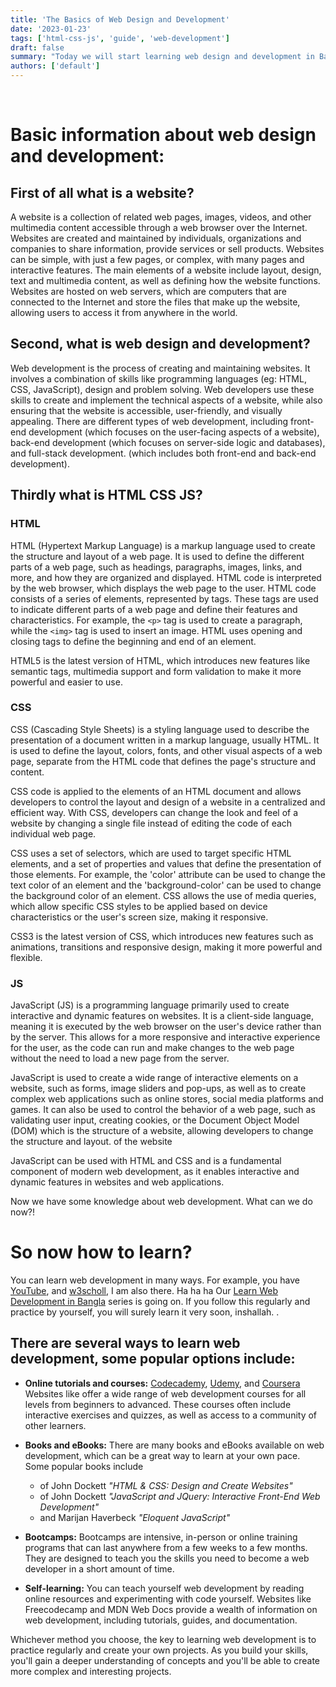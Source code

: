 ```yaml
---
title: 'The Basics of Web Design and Development'
date: '2023-01-23'
tags: ['html-css-js', 'guide', 'web-development']
draft: false
summary: "Today we will start learning web design and development in Bangla (learn website design and development in Bangla). We are going to start with the basics or fundamentals of web design and development for beginners. We will use html to create a website skeleton for our website. Next day we will start with website style. Let's start!"
authors: ['default']
---
```


<TOCInline toc={props.toc} asDisclosure />
<br />

# Basic information about web design and development:

## First of all what is a website?

A website is a collection of related web pages, images, videos, and other multimedia content accessible through a web browser over the Internet. Websites are created and maintained by individuals, organizations and companies to share information, provide services or sell products. Websites can be simple, with just a few pages, or complex, with many pages and interactive features. The main elements of a website include layout, design, text and multimedia content, as well as defining how the website functions. Websites are hosted on web servers, which are computers that are connected to the Internet and store the files that make up the website, allowing users to access it from anywhere in the world.
## Second, what is web design and development?

Web development is the process of creating and maintaining websites. It involves a combination of skills like programming languages (eg: HTML, CSS, JavaScript), design and problem solving. Web developers use these skills to create and implement the technical aspects of a website, while also ensuring that the website is accessible, user-friendly, and visually appealing. There are different types of web development, including front-end development (which focuses on the user-facing aspects of a website), back-end development (which focuses on server-side logic and databases), and full-stack development. (which includes both front-end and back-end development).
## Thirdly what is HTML CSS JS?

### HTML

HTML (Hypertext Markup Language) is a markup language used to create the structure and layout of a web page. It is used to define the different parts of a web page, such as headings, paragraphs, images, links, and more, and how they are organized and displayed. HTML code is interpreted by the web browser, which displays the web page to the user.
HTML code consists of a series of elements, represented by tags. These tags are used to indicate different parts of a web page and define their features and characteristics. For example, the `<p>` tag is used to create a paragraph, while the `<img>` tag is used to insert an image. HTML uses opening and closing tags to define the beginning and end of an element.

HTML5 is the latest version of HTML, which introduces new features like semantic tags, multimedia support and form validation to make it more powerful and easier to use.

### CSS

CSS (Cascading Style Sheets) is a styling language used to describe the presentation of a document written in a markup language, usually HTML. It is used to define the layout, colors, fonts, and other visual aspects of a web page, separate from the HTML code that defines the page's structure and content.

CSS code is applied to the elements of an HTML document and allows developers to control the layout and design of a website in a centralized and efficient way. With CSS, developers can change the look and feel of a website by changing a single file instead of editing the code of each individual web page.

CSS uses a set of selectors, which are used to target specific HTML elements, and a set of properties and values that define the presentation of those elements. For example, the 'color' attribute can be used to change the text color of an element and the 'background-color' can be used to change the background color of an element.
CSS allows the use of media queries, which allow specific CSS styles to be applied based on device characteristics or the user's screen size, making it responsive.

CSS3 is the latest version of CSS, which introduces new features such as animations, transitions and responsive design, making it more powerful and flexible.

### JS

JavaScript (JS) is a programming language primarily used to create interactive and dynamic features on websites. It is a client-side language, meaning it is executed by the web browser on the user's device rather than by the server. This allows for a more responsive and interactive experience for the user, as the code can run and make changes to the web page without the need to load a new page from the server.

JavaScript is used to create a wide range of interactive elements on a website, such as forms, image sliders and pop-ups, as well as to create complex web applications such as online stores, social media platforms and games. It can also be used to control the behavior of a web page, such as validating user input, creating cookies, or the Document Object Model (DOM) which is the structure of a website, allowing developers to change the structure and layout. of the website

JavaScript can be used with HTML and CSS and is a fundamental component of modern web development, as it enables interactive and dynamic features in websites and web applications.

Now we have some knowledge about web development. What can we do now?!

# So now how to learn?

You can learn web development in many ways. For example, you have [YouTube](https://www.youtube.com/), and [w3scholl](https://www.w3schools.com/), I am also there. Ha ha ha Our [Learn Web Development in Bangla](https://howtolearn.vercel.app/tags/html-css-js) series is going on. If you follow this regularly and practice by yourself, you will surely learn it very soon, inshallah. .

## There are several ways to learn web development, some popular options include:

- **Online tutorials and courses:** [Codecademy](https://www.codecademy.com/), [Udemy](https://www.udemy.com/), and [Coursera](https://www.coursera.org/) Websites like offer a wide range of web development courses for all levels from beginners to advanced. These courses often include interactive exercises and quizzes, as well as access to a community of other learners.

- **Books and eBooks:** There are many books and eBooks available on web development, which can be a great way to learn at your own pace. Some popular books include
  - of John Dockett _"HTML & CSS: Design and Create Websites"_
  - of John Dockett _"JavaScript and JQuery: Interactive Front-End Web Development"_
  - and Marijan Haverbeck _"Eloquent JavaScript"_

- **Bootcamps:** Bootcamps are intensive, in-person or online training programs that can last anywhere from a few weeks to a few months. They are designed to teach you the skills you need to become a web developer in a short amount of time.

- **Self-learning:** You can teach yourself web development by reading online resources and experimenting with code yourself. Websites like Freecodecamp and MDN Web Docs provide a wealth of information on web development, including tutorials, guides, and documentation.

Whichever method you choose, the key to learning web development is to practice regularly and create your own projects. As you build your skills, you'll gain a deeper understanding of concepts and you'll be able to create more complex and interesting projects.